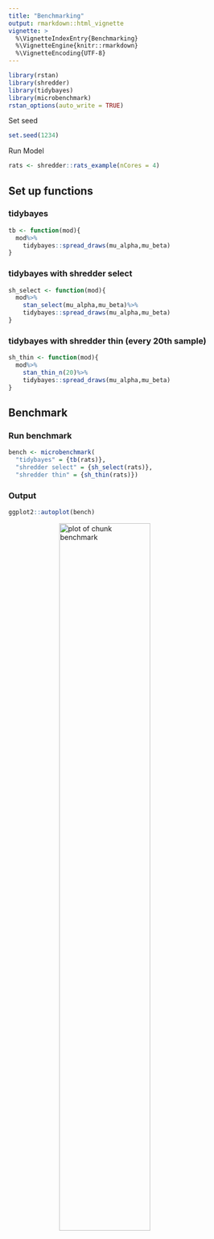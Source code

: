 ```yaml
---
title: "Benchmarking"
output: rmarkdown::html_vignette
vignette: >
  %\VignetteIndexEntry{Benchmarking}
  %\VignetteEngine{knitr::rmarkdown}
  %\VignetteEncoding{UTF-8}
---
```

  



```r
library(rstan)
library(shredder)
library(tidybayes)
library(microbenchmark)
rstan_options(auto_write = TRUE)
```

Set seed

```r
set.seed(1234)
```

Run Model


```r
rats <- shredder::rats_example(nCores = 4)
```

## Set up functions

### tidybayes


```r
tb <- function(mod){
  mod%>%
    tidybayes::spread_draws(mu_alpha,mu_beta)  
}
```

### tidybayes with shredder select


```r
sh_select <- function(mod){
  mod%>%
    stan_select(mu_alpha,mu_beta)%>%
    tidybayes::spread_draws(mu_alpha,mu_beta)  
}
```

### tidybayes with shredder thin (every 20th sample)

```r
sh_thin <- function(mod){
  mod%>%
    stan_thin_n(20)%>%
    tidybayes::spread_draws(mu_alpha,mu_beta)
}
```

## Benchmark

### Run benchmark


```r
bench <- microbenchmark(
  "tidybayes" = {tb(rats)},
  "shredder select" = {sh_select(rats)},
  "shredder thin" = {sh_thin(rats)})
```

### Output


```r
ggplot2::autoplot(bench)
```

<img src="./benchmark-1.png" title="plot of chunk benchmark" alt="plot of chunk benchmark" width="60%" style="display: block; margin: auto;" />
